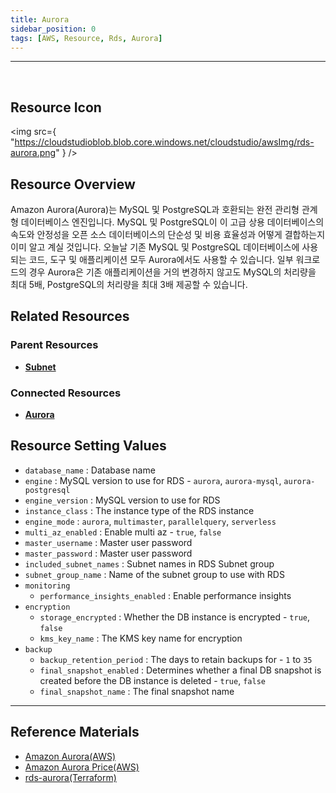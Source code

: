 ```yaml
---
title: Aurora
sidebar_position: 0
tags: [AWS, Resource, Rds, Aurora]
---
```


<hr />
<br />

## Resource Icon

<img
    src={
        "https://cloudstudioblob.blob.core.windows.net/cloudstudio/awsImg/rds-aurora.png"
    }
/>

## Resource Overview

Amazon Aurora(Aurora)는 MySQL 및 PostgreSQL과 호환되는 완전 관리형 관계형 데이터베이스 엔진입니다. MySQL 및 PostgreSQL이 이 고급 상용 데이터베이스의 속도와 안정성을 오픈 소스 데이터베이스의 단순성 및 비용 효율성과 어떻게 결합하는지 이미 알고 계실 것입니다. 오늘날 기존 MySQL 및 PostgreSQL 데이터베이스에 사용되는 코드, 도구 및 애플리케이션 모두 Aurora에서도 사용할 수 있습니다. 일부 워크로드의 경우 Aurora은 기존 애플리케이션을 거의 변경하지 않고도 MySQL의 처리량을 최대 5배, PostgreSQL의 처리량을 최대 3배 제공할 수 있습니다.

## Related Resources

### Parent Resources

-   [**Subnet**](https://docs.cstudio.app/en/docs/resource/aws/Vpc/Subnet)

### Connected Resources

-   [**Aurora**](https://docs.cstudio.app/en/docs/resource/aws/Rds/Aurora)

## Resource Setting Values

-   `database_name` : Database name
-   `engine` : MySQL version to use for RDS - `aurora`, `aurora-mysql`, `aurora-postgresql`
-   `engine_version` : MySQL version to use for RDS
-   `instance_class` : The instance type of the RDS instance
-   `engine_mode` : `aurora`, `multimaster`, `parallelquery`, `serverless`
-   `multi_az_enabled` : Enable multi az - `true`, `false`
-   `master_username` : Master user password
-   `master_password` : Master user password
-   `included_subnet_names` : Subnet names in RDS Subnet group
-   `subnet_group_name` : Name of the subnet group to use with RDS
-   `monitoring`
    -   `performance_insights_enabled` : Enable performance insights
-   `encryption`
    -   `storage_encrypted` : Whether the DB instance is encrypted - `true`, `false`
    -   `kms_key_name` : The KMS key name for encryption
-   `backup`
    -   `backup_retention_period` : The days to retain backups for - `1` to `35`
    -   `final_snapshot_enabled` : Determines whether a final DB snapshot is created before the DB instance is deleted - `true`, `false`
    -   `final_snapshot_name` : The final snapshot name

---

## Reference Materials

-   [Amazon Aurora(AWS)](https://docs.aws.amazon.com/ko_kr/AmazonRDS/latest/AuroraUserGuide/CHAP_AuroraOverview.html)
-   [Amazon Aurora Price(AWS)](https://aws.amazon.com/ko/rds/aurora/pricing/?nc2=type_a)
-   [rds-aurora(Terraform)](https://registry.terraform.io/modules/terraform-aws-modules/rds-aurora/aws/latest)
